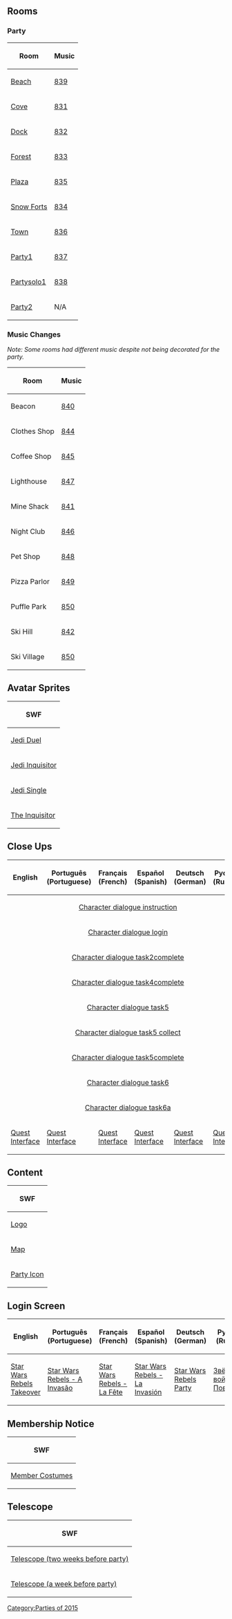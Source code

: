 

==Rooms==
===Party===
<center>
{|class="wikitable" border="1"
!Room!!Music
|-
|[[Media:RoomsBeach-StarWarsRebelsTakeover.swf|Beach]]||[[Media:Music839.swf|839]]
|-
|[[Media:RoomsCove-StarWarsRebelsTakeover.swf|Cove]]||[[Media:Music831.swf|831]]
|-
|[[Media:RoomsDock-StarWarsRebelsTakeover.swf|Dock]]||[[Media:Music832.swf|832]]
|-
|[[Media:RoomsForest-StarWarsRebelsTakeover.swf|Forest]]||[[Media:Music833.swf|833]]
|-
|[[Media:RoomsPlaza-StarWarsRebelsTakeover.swf|Plaza]]||[[Media:Music835.swf|835]]
|-
|[[Media:RoomsForts-StarWarsRebelsTakeover.swf|Snow Forts]]||[[Media:Music834.swf|834]]
|-
|[[Media:RoomsTown-StarWarsRebelsTakeover.swf|Town]]||[[Media:Music836.swf|836]]
|-
|[[Media:RoomsParty1-StarWarsRebelsTakeover.swf|Party1]]||[[Media:Music837.swf|837]]
|-
|[[Media:RoomsPartysolo1-StarWarsRebelsTakeover.swf|Partysolo1]]||[[Media:Music838.swf|838]]
|-
|[[Media:RoomsParty2-StarWarsRebelsTakeover.swf|Party2]]||N/A
|}
</center>

===Music Changes===
''Note: Some rooms had different music despite not being decorated for the party.''
<center>
{|class="wikitable" border="1"
!Room!!Music
|-
|Beacon||[[Media:Music840.swf|840]]
|-
|Clothes Shop||[[Media:Music844.swf|844]]
|-
|Coffee Shop||[[Media:Music845.swf|845]]
|-
|Lighthouse||[[Media:Music847.swf|847]]
|-
|Mine Shack||[[Media:Music841.swf|841]]
|-
|Night Club||[[Media:Music846.swf|846]]
|-
|Pet Shop||[[Media:Music848.swf|848]]
|-
|Pizza Parlor||[[Media:Music849.swf|849]]
|-
|Puffle Park||[[Media:Music850.swf|850]]
|-
|Ski Hill||[[Media:Music842.swf|842]]
|-
|Ski Village||[[Media:Music850.swf|850]]
|}
</center>

==Avatar Sprites==
<center>
{|class="wikitable" border="1"
!SWF
|-
|[[Media:AvatarSpritesJediDual.swf|Jedi Duel]]
|-
|[[Media:AvatarSpritesJediInquisitor.swf|Jedi Inquisitor]]
|-
|[[Media:AvatarSpritesJediSingle.swf|Jedi Single]]
|-
|[[Media:AvatarSpritesInquisitor.swf|The Inquisitor]]
|}
</center>

==Close Ups==
<center>
{|class="wikitable" border="1"
!English!!Português (Portuguese)!!Français (French)!!Español (Spanish)!!Deutsch (German)!!Русский (Russian)
|-
|colspan="6" rowspan="1" align="center" |[[Media:Close_upsCharacter dialogue instruction-StarWarsRebelsTakeover.swf|Character dialogue instruction]]
|-
|colspan="6" rowspan="1" align="center" |[[Media:Close_upsCharacter dialogue login-StarWarsRebelsTakeover.swf|Character dialogue login]]
|-
|colspan="6" rowspan="1" align="center" |[[Media:Close_upsCharacter dialogue task2complete-StarWarsRebelsTakeover.swf|Character dialogue task2complete]]
|-
|colspan="6" rowspan="1" align="center" |[[Media:Close_upsCharacter dialogue task4complete-StarWarsRebelsTakeover.swf|Character dialogue task4complete]]
|-
|colspan="6" rowspan="1" align="center" |[[Media:Close_upsCharacter dialogue task5-StarWarsRebelsTakeover.swf|Character dialogue task5]]
|-
|colspan="6" rowspan="1" align="center" |[[Media:Close_upsCharacter dialogue task5 collect-StarWarsRebelsTakeover.swf|Character dialogue task5 collect]]
|-
|colspan="6" rowspan="1" align="center" |[[Media:Close_upsCharacter dialogue task5complete-StarWarsRebelsTakeover.swf|Character dialogue task5complete]]
|-
|colspan="6" rowspan="1" align="center" |[[Media:Close_upsCharacter dialogue task6-StarWarsRebelsTakeover.swf|Character dialogue task6]]
|-
|colspan="6" rowspan="1" align="center" |[[Media:Close_upsCharacter dialogue task6a-StarWarsRebelsTakeover.swf|Character dialogue task6a]]
|-
|[[Media:ENClose_upsQuest_interface-StarWarsRebelsTakeover.swf|Quest Interface]]||[[Media:PTClose_upsQuest_interface-StarWarsRebelsTakeover.swf|Quest Interface]]||[[Media:FRClose_upsQuest_interface-StarWarsRebelsTakeover.swf|Quest Interface]]||[[Media:ESClose_upsQuest_interface-StarWarsRebelsTakeover.swf|Quest Interface]]||[[Media:DEClose_upsQuest_interface-StarWarsRebelsTakeover.swf|Quest Interface]]||[[Media:RUClose_upsQuest_interface-StarWarsRebelsTakeover.swf|Quest Interface]]
|}
</center>

==Content==
<center>
{|class="wikitable" border="1"
!SWF
|-
|[[Media:ContentLogo-StarWarsRebelsTakeover.swf|Logo]]
|-
|[[Media:ContentMap-StarWarsRebelsTakeover.swf|Map]]
|-
|[[Media:ContentParty icon-StarWarsRebelsTakeover.swf|Party Icon]]
|}
</center>

==Login Screen==
<center>
{|class="wikitable" border="1"
!English
!Português (Portuguese)
!Français (French)
!Español (Spanish)
!Deutsch (German)
!Русский (Russian)
|-
|[[Media:LoginScreen-ENStarWarsRebelsTakeover-star-wars-rebels-pp.swf|Star Wars Rebels Takeover]]||[[Media:LoginScreen-PTStarWarsRebelsTakeover-star-wars-rebels-pp.swf|Star Wars Rebels - A Invasão]]||[[Media:LoginScreen-FRStarWarsRebelsTakeover-star-wars-rebels-pp.swf|Star Wars Rebels - La Fête]]||[[Media:LoginScreen-ESStarWarsRebelsTakeover-star-wars-rebels-pp.swf|Star Wars Rebels - La Invasión]]||[[Media:LoginScreen-DEStarWarsRebelsTakeover-star-wars-rebels-pp.swf|Star Wars Rebels Party]]||[[Media:LoginScreen-RUStarWarsRebelsTakeover-star-wars-rebels-pp.swf|Звёздные войны: Повстанцы]]
|}
</center>

==Membership Notice==
<center>
{|class="wikitable" border="1"
!SWF
|-
|[[Media:MembershipParty1-StarWarsRebelsTakeover.swf|Member Costumes]]
|}
</center>

==Telescope==
<center>
{|class="wikitable" border="1"
!SWF
|-
|[[Media:StarWarsRebelsTakeoverTelescopeEmpty.swf|Telescope (two weeks before party)]]
|-
|[[Media:StarWarsRebelsTakeoverTelescopeEmpty2.swf|Telescope (a week before party)]]
|}
</center>
{{Parties}}

[[Category:Parties of 2015]]